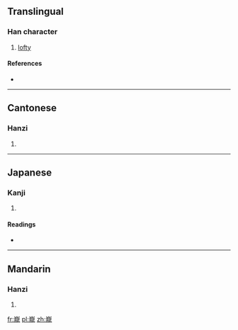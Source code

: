 ==Translingual==

===Han character===
{{Han char|rn=46|rad=山|as=16|sn=19|four=2221<sub>1</sub>|canj=山卜月心 (UYBP)}}

# [[lofty]]

====References====
* {{Han ref|kx=0322.090|dkj=08598|dj=0622.210|hdz=10806.030|uh=5DC3|ud=24003|bh=F1FD|bd=61949}}

----

==Cantonese==

===Hanzi===
{{yue-hanzi|jyut=|y=lung4}}

# {{defn|Cantonese|sort=山16}}

----

==Japanese==

===Kanji===
{{ja-kanji|grade=|rs=山16}}

# {{defn|Japanese|sort=山16}}

====Readings====
* {{ja-readings|on=[[ろう]] (rō), [[る]] (ru)|kun=[[けわしい]] (kewashii)}}

----

==Mandarin==

===Hanzi===
{{cmn-hanzi|pin=[[lóng]] ([[long2]]), [[wéi]] ([[wei2]])|wg=lung<sup>2</sup>, wei<sup>2</sup>}}

# {{defn|Mandarin|sort=山16}}

[[fr:巃]]
[[pl:巃]]
[[zh:巃]]